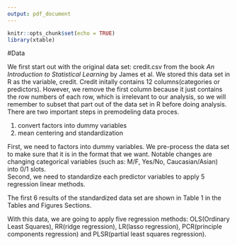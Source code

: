 ```yaml
---
output: pdf_document
---
```

```r
knitr::opts_chunk$set(echo = TRUE)
library(xtable)
```
#Data

  We first start out with the original data set: credit.csv from the book _An Introduction to Statistical Learning_ by James et al. We stored this data set in R as the variable, credit. Credit initally contains 12 columns(categories or predictors).  However, we remove the first column because it just contains the row numbers of each row, which is irrelevant to our analysis, so we will remember to subset that part out of the data set in R before doing analysis.   
  There are two important steps in premodeling data proces.

1. convert factors into dummy variables
2. mean centering and standardization
  
  First, we need to factors into dummy variables. We pre-process the data set to make sure that it is in the format that we want. Notable changes are changing categorical variables (such as: M/F, Yes/No, Caucasian/Asian) into 0/1 slots.  
  Second, we need to standardize each predictor variables to apply 5 regression linear methods.
  
  The first 6 results of the standardized data set are shown in Table 1 in the Tables and Figures Sections.

  With this data, we are going to apply five regression methods:  OLS(Ordinary Least Squares), RR(ridge regression), LR(lasso regression), PCR(principle components regression) and PLSR(partial least squares regression).